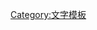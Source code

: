 <templatestyles src="维/fonts.css" /><span lang="{{{lang|ug}}}" class="font-uig" style="font-size:{{{size|125%}}};">{{{1}}}</span><noinclude>
[[Category:文字模板]]
</noinclude>